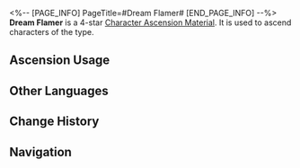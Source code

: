 <%-- [PAGE_INFO]
PageTitle=#Dream Flamer#
[END_PAGE_INFO] --%>
{{Item Infobox
|id          = 110426
|image       = Item Dream Flamer.png{{subst:void|<!--$UPLOAD:<<SpriteOutput/ItemFigures/110426.png>-<Item Dream Flamer.png>-<Item Icons>>-->}}
|type        = Character Ascension Material
|invCategory = Upgrade Materials
|rarity      = 4
|effect      = 
|description = A flamer that instantly cooks food. Can be used for the Ascension of Quantum characters.
|source1     = [[Stagnant Shadow: Dream's Edge]]
|source2     = [[Omni-Synthesizer]] &mdash; Material Exchange
}}
{{Description|A special fiery dream flamer that uses flames to serve a delicious dream on the plate.<br />It serves as a tool for the Sweet Dreams Troupe's cooking, and can also be wielded as a weapon when they are transformed into the Dreamjolt Troupe.<br /><br />''"By design, the flames from this flamer affect only ingredients... although that doesn't exclude the possibility of the head chef regarding you as an ingredient."''}}
'''Dream Flamer''' is a 4-star [[Character Ascension Material]]. It is used to ascend characters of the {{Color|Quantum|link=1}} type.

==Ascension Usage==
{{Ascension Usage}}

==Other Languages==
{{Other Languages
|en   = Dream Flamer
|zhs  = 炙梦喷枪
|zht  = 炙夢噴槍
|ja   = 夢を炙るトーチバーナー
|ko   = 꿈 토치
|es   = Soplete de ensueño
|fr   = Lance-flammes onirique
|ru   = Огнемёт грёз
|th   = Dream Flamer
|vi   = Súng Phun Giấc Mơ
|de   = Traumflammenwerfer
|id   = Dream Flamer
|pt   = Fogareiro de Sonho
}}

==Change History==
{{Change History|2.0}}

==Navigation==
{{Upgrade Material Navbox}}